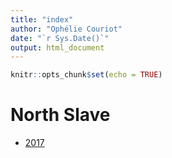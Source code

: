 ```yaml
---
title: "index"
author: "Ophélie Couriot"
date: "`r Sys.Date()`"
output: html_document
---
```


```r
knitr::opts_chunk$set(echo = TRUE)
```


# North Slave

- [2017](get_interactive_plots_NS2017.html)